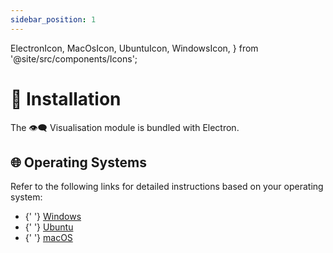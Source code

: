 ```yaml
---
sidebar_position: 1
---
```


  ElectronIcon,
  MacOsIcon,
  UbuntuIcon,
  WindowsIcon,
} from '@site/src/components/Icons';

# 🔧 Installation

<Title pre={['👁️‍🗨️ Visualisation']}>🔧 Installation</Title>

<Fragment>
  The 👁️‍🗨️ Visualisation module is bundled with <ElectronIcon /> Electron.
</Fragment>

## 🌐 Operating Systems

Refer to the following links for detailed instructions based on your operating system:

<ul>
  <li>
    <WindowsIcon />
    {'  '}
    <a href={'./windows/'}>Windows</a>
  </li>
  <li>
    <UbuntuIcon />
    {'  '}
    <a href={'./ubuntu/'}>Ubuntu</a>
  </li>
  <li>
    <MacOsIcon />
    {'  '}
    <a href={'./macos/'}>macOS</a>
  </li>
</ul>
